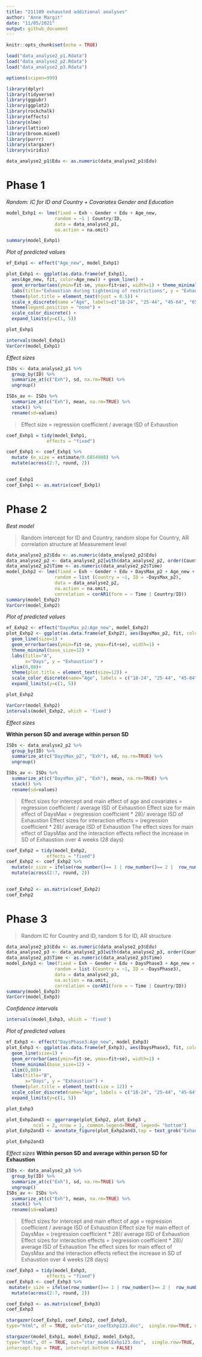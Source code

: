 ---
title: "211109 exhausted additional analyses"
author: "Anne Margit"
date: "11/05/2021"
output: github_document
---


```{r setup, include=FALSE}
knitr::opts_chunk$set(echo = TRUE)
```


```{r, results = "hide"}
load("data_analyse2_p1.Rdata")
load("data_analyse2_p2.Rdata")
load("data_analyse2_p3.Rdata")
```

```{r, message=F}
options(scipen=999)

library(dplyr)
library(tidyverse)
library(ggpubr)
library(ggplot2)
library(rockchalk)
library(effects)
library(nlme)
library(lattice)
library(broom.mixed)
library(purrr)
library(stargazer)
library(viridis)  
```


```{r, message=F, comment=NA}
data_analyse2_p1$Edu <- as.numeric(data_analyse2_p1$Edu)

```

# Phase 1
*Random: IC for ID and Country + Covariates Gender and Education*
```{r, message=F, comment=NA}
model_Exhp1 <- lme(fixed = Exh ~ Gender + Edu + Age_new,
                  random = ~1 | Country/ID, 
                  data = data_analyse2_p1, 
                  na.action = na.omit)

summary(model_Exhp1)
```

*Plot of predicted values*
```{r, results = "hide", message=F}
ef_Exhp1 <- effect("Age_new", model_Exhp1)

plot_Exhp1 <- ggplot(as.data.frame(ef_Exhp1), 
  aes(Age_new, fit, color=Age_new)) + geom_line() + 
  geom_errorbar(aes(ymin=fit-se, ymax=fit+se), width=1) + theme_minimal(base_size=12) + 
  labs(title="Exhaustion during tightening of restrictions", y = "Exhaustion") +
  theme(plot.title = element_text(hjust = 0.5)) +
  scale_x_discrete(name ="Age", labels=c("18-24", "25-44", "45-64", "65+")) +
  theme(legend.position = "none") +                 
  scale_color_discrete() + 
  expand_limits(y=c(1, 5))
```

```{r, message=F}
plot_Exhp1
```

```{r, message=F, comment=NA}
intervals(model_Exhp1)
VarCorr(model_Exhp1)
```

*Effect sizes*
```{r, message=F, comment=NA}
ISDs <- data_analyse2_p1 %>% 
  group_by(ID) %>%
  summarize_at(c("Exh"), sd, na.rm=TRUE) %>%
  ungroup()

ISDs_av <- ISDs %>%
  summarize_at(c("Exh"), mean, na.rm=TRUE) %>%
  stack() %>%
  rename(sd=values) 
```

> Effect size = regression coefficient / average ISD of Exhaustion

```{r, message=F, comment=NA}
coef_Exhp1 = tidy(model_Exhp1, 
               effects = "fixed")

coef_Exhp1 <- coef_Exhp1 %>%
  mutate (e_size = estimate/0.6054988) %>% 
  mutate(across(2:7, round, 2)) 
         
```

```{r}
coef_Exhp1
coef_Exhp1 <- as.matrix(coef_Exhp1)
```

# Phase 2

*Best model*

> Random intercept for ID and Country, random slope for Country, AR correlation structure at Measurement level

```{r, message=F, comment=NA}
data_analyse2_p2$Edu <- as.numeric(data_analyse2_p2$Edu)
data_analyse2_p2 <- data_analyse2_p2[with(data_analyse2_p2, order(Country, ID, Time)),]
data_analyse2_p2$Time <- as.numeric(data_analyse2_p2$Time)
model_Exhp2 <- lme(fixed = Exh ~ Gender + Edu + DaysMax_p2 + Age_new + DaysMax_p2*Age_new,
                  random = list (Country = ~1, ID = ~DaysMax_p2), 
                  data = data_analyse2_p2, 
                  na.action = na.omit,
                  correlation = corAR1(form = ~ Time | Country/ID))
summary(model_Exhp2)
VarCorr(model_Exhp2)
```

*Plot of predicted values*
```{r, results = "hide", message=F}
ef_Exhp2 <- effect("DaysMax_p2:Age_new", model_Exhp2)
plot_Exhp2 <- ggplot(as.data.frame(ef_Exhp2), aes(DaysMax_p2, fit, color=Age_new)) + 
  geom_line(size=1) + 
  geom_errorbar(aes(ymin=fit-se, ymax=fit+se), width=1) + 
  theme_minimal(base_size=12) + 
  labs(title="A",
       x="Days", y = "Exhaustion") +
  xlim(0,80)+
  theme(plot.title = element_text(size=12)) +
  scale_color_discrete(name="Age", labels = c("18-24", "25-44", "45-64", "65+")) + 
  expand_limits(y=c(1, 5))
```

```{r, message=F}
plot_Exhp2
```

```{r, message=F, comment=NA}
VarCorr(model_Exhp2)
intervals(model_Exhp2, which = 'fixed')
```

*Effect sizes*

**Within person SD and average within person SD**

```{r, message=F, comment=NA}
ISDs <- data_analyse2_p2 %>% 
  group_by(ID) %>%
  summarize_at(c("DaysMax_p2", "Exh"), sd, na.rm=TRUE) %>%
  ungroup()

ISDs_av <- ISDs %>%
  summarize_at(c("DaysMax_p2", "Exh"), mean, na.rm=TRUE) %>%
  stack() %>%
  rename(sd=values) 
```

> Effect sizes for intercept and main effect of age and covariates = regression coefficient / average ISD of Exhaustion
> Effect size for main effect of DaysMax = (regression coefficient * 28)/ average ISD of Exhaustion
> Effect sizes for interaction effects = (regression coefficient * 28)/ average ISD of Exhaustion
> The effect sizes for main effect of DaysMax and the interaction effects reflect the increase in SD of Exhaustion over 4 weeks (28 days)

```{r, message=F, comment=NA}
coef_Exhp2 = tidy(model_Exhp2, 
               effects = "fixed")
coef_Exhp2 <- coef_Exhp2 %>%
  mutate(e_size = ifelse(row_number()== 1 | row_number()== 2 |  row_number()== 3 |  row_number()== 5 |  row_number()== 6 |  row_number()== 7, estimate/0.6187587, (estimate*28)/0.6187587)) %>%
  mutate(across(2:7, round, 2)) 
          
```

```{r}
coef_Exhp2 <- as.matrix(coef_Exhp2)
coef_Exhp2
```

# Phase 3

> Random IC for Country and ID, random S for ID, AR structure

```{r, message=F, comment=NA}
data_analyse2_p3$Edu <- as.numeric(data_analyse2_p3$Edu)
data_analyse2_p3 <- data_analyse2_p3[with(data_analyse2_p3, order(Country, ID, Time)),]
data_analyse2_p3$Time <- as.numeric(data_analyse2_p3$Time)
model_Exhp3 <- lme(fixed = Exh ~ Gender + Edu + DaysPhase3 + Age_new + DaysPhase3*Age_new,
                  random = list (Country = ~1, ID = ~DaysPhase3), 
                  data = data_analyse2_p3, 
                  na.action = na.omit,
                  correlation = corAR1(form = ~ Time | Country/ID))
summary(model_Exhp3)
VarCorr(model_Exhp3)
```


*Confidence intervals*
```{r, message=F, comment=NA}
intervals(model_Exhp3, which = 'fixed')
```

*Plot of predicted values*
```{r, results = "hide", message=F}
ef_Exhp3 <- effect("DaysPhase3:Age_new", model_Exhp3)
plot_Exhp3 <- ggplot(as.data.frame(ef_Exhp3), aes(DaysPhase3, fit, color=Age_new)) + 
  geom_line(size=1) + 
  geom_errorbar(aes(ymin=fit-se, ymax=fit+se), width=1) + 
  theme_minimal(base_size=12) + 
  xlim(0,80)+
  labs(title="B",
       x="Days", y = "Exhaustion") +
  theme(plot.title = element_text(size = 12)) +
  scale_color_discrete(name="Age", labels = c("18-24", "25-44", "45-64", "65+")) + 
  expand_limits(y=c(1, 5))
```

```{r, message=F}
plot_Exhp3
```

```{r, message=F}
plot_Exhp2and3 <- ggarrange(plot_Exhp2, plot_Exhp3 , 
          ncol = 2, nrow = 1, common.legend=TRUE, legend= "bottom")
plot_Exhp2and3 <- annotate_figure(plot_Exhp2and3,top = text_grob("Exhaustion trajectories during peak (A) and easing (B) of restrictions", size = 12))
```

```{r, message=F}
plot_Exhp2and3
```

*Effect sizes*
**Within person SD and average within person SD for Exhaustion**
```{r, message=F, comment=NA}
ISDs <- data_analyse2_p3 %>% 
  group_by(ID) %>%
  summarize_at(c("Exh"), sd, na.rm=TRUE) %>%
  ungroup()
ISDs_av <- ISDs %>%
  summarize_at(c("Exh"), mean, na.rm=TRUE) %>%
  stack() %>%
  rename(sd=values) 
```

> Effect sizes for intercept and main effect of age = regression coefficient / average ISD of Exhaustion
> Effect size for main effect of DaysMax = (regression coefficient * 28)/ average ISD of Exhaustion
> Effect sizes for interaction effects = (regression coefficient * 28)/ average ISD of Exhaustion
> The effect sizes for main effect of DaysMax and the interaction effects reflect the increase in SD of Exhaustion over 4 weeks (28 days)

```{r, message=F, comment=NA}
coef_Exhp3 = tidy(model_Exhp3, 
               effects = "fixed")
coef_Exhp3 <- coef_Exhp3 %>%
 mutate(e_size = ifelse(row_number()== 1 | row_number()== 2 |  row_number()== 3 |  row_number()== 5 |  row_number()== 6 |  row_number()== 7, estimate/0.6005619, (estimate*28)/0.6005619)) %>%
  mutate(across(2:7, round, 2)) 
```

```{r}
coef_Exhp3 <- as.matrix(coef_Exhp3)
coef_Exhp3
```

```{r}
stargazer(coef_Exhp1, coef_Exhp2, coef_Exhp3,
type="html", df = TRUE, out="star_coefExhp123.doc",  single.row=TRUE, digits = 2, align = TRUE)

stargazer(model_Exhp1, model_Exhp2, model_Exhp3,
type="html", df = TRUE, out="star_modelExhp123.doc",  single.row=TRUE, digits = 2, align = TRUE,
intercept.top = TRUE, intercept.bottom = FALSE)

```